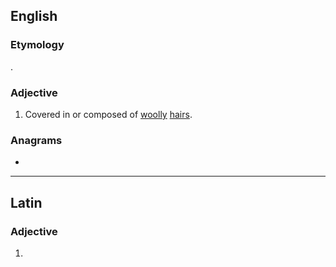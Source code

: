 ==English==

===Etymology===
{{der|en|la|lanatus||woolly}}.

===Adjective===
{{en-adj}}

# Covered in or composed of [[woolly]] [[hair]]s.

===Anagrams===
* {{anagrams|en|a=aaelnt|Aalten|anteal}}

----

==Latin==

===Adjective===
{{la-adj-form|lānāte}}

# {{inflection of|la|lānātus||voc|m|s}}